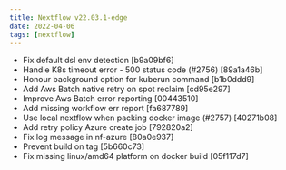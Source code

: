 ---
title: Nextflow v22.03.1-edge
date: 2022-04-06
tags: [nextflow]
---

- Fix default dsl env detection [b9a09bf6]
- Handle K8s timeout error - 500 status code (#2756) [89a1a46b] <xhejtman>
- Honour background option for kuberun command [b1b0ddd9] <kfrancisdev>
- Add Aws Batch native retry on spot reclaim [cd95e297]
- Improve Aws Batch error reporting [00443510]
- Add missing workflow err report [fa687789]
- Use local nextflow when packing docker image (#2757) [40271b08] <xhejtman>
- Add retry policy Azure create job [792820a2]
- Fix log message in nf-azure [80a0e937] <Manuele Simi>
- Prevent build on tag [5b660c73]
- Fix missing linux/amd64 platform on docker build [05f117d7]
